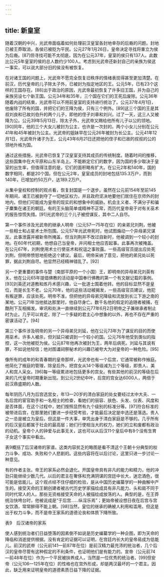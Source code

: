 ```yaml
---
---
---
```

title: 新皇室
---



随着汉朝的中兴，光武帝面临着如何处理前汉皇室各封地幸存的后裔的问题。封地已被王莽取消，各侯已被贬为平民。公元27年1月26日，皇帝决定寻找将重立为侯为后裔。[87]但寻找可能不太彻底，因为在公元37年，皇室的侯只有137人。此数比公元5年皇室的侯的总人数约少100人。考虑到光武帝还新封自己的亲族为侯这一事实，可以说大部分旧的侯没有被恢复。

在对诸王国的问题上，光武帝不愿完全恢复旧秩序的情绪表现得甚至更加清楚。在前汉，历代皇帝的儿子除太子外，已被封为指定地区的王。公元5年，已有23个这样的王国存在。[88]出于政治的原因，光武帝最初恢复了许多旧王国，并为自己的亲族另设七个新王国。公元34年和35年，三个国在它们的王死后废除。公元36年随着内战的结束，光武帝可以不用前皇室的支持进行统治了。公元37年4月1日，他废除了所有的国，并把它们的王降为侯，只有三个例外。[89]这三个国的王是其叔刘良和已故刘伯升的两个儿子，即他的侄子刘章和刘兴。过了一天，这三人又被降为公。公元39年5月13日，除太子外，光武帝又赐给他所有儿子以公的领地。[90]同年，他的三个大女儿被封为公主，也许是一次封的。两个小女儿分别在公元41年和45年被封为公主。光武帝的姐妹早在公元26年被封为长公主。公元41年12月1日，光武帝升诸子为王，公元43年6月21日还把他的侄子和已故的叔叔的公的领地升格为国。

通过这些措施，光武帝已恢复了汉皇室支持其成员的传统制度。随着时间的推移，这些国集中在大平原和山东半岛上。不能断定它们的数字，因为国的多少取决于皇室的出生率，但值得注意的是，它们的面积略有扩大。在公元2年和140年，国的数字相同，都是20个国。但在公元2年，皇室成员的封地包括135.3万户，而到140年，已增加约50万户，达189.2万户。

从集中皇权和控制的观点看，恢复封国是一个退步。虽然在公元前154年至前145年期间，诸王已被剥夺了一切地区权力，并且政府坚决地要他们居住在京师外的封地内，但他们可能成为皇帝的现实的和想象中的威胁。机会主义者、不满分子和骗子麇集在诸王的朝廷。有的王头脑简单或精神不正常，而历代皇帝易于对有关巫术的报告惊慌失措。[91]光武帝的三个儿子被控谋反，其中二人自尽。

第一个事件涉及光武帝的继承人明帝（公元57—75年在位）的亲弟兄刘荆，他被一些相士和占星术士所包围。公元57年光武帝死时，他试图煽动一个异母弟兄谋反。此事泄露并被新帝所掩盖，但当刘荆并不改过自新时，他被调到一个较小的封地。在60年代初期，他想自己当皇帝，并问相士他应否起事。此事再次被掩盖。在公元67年，刘荆使用术士行使巫术和祝诅之事败露。一些高级官员提出应处死刘荆，但明帝愤怒地拒绝这个建议。最后，明帝采纳了意见，把他的弟兄处以死罪，据此刘荆自尽。他显然已经精神错乱了。[92]

另一个更重要的事件与楚（南部平原的一个小国）王，即明帝的异母弟兄刘英有关。他在公元65年提倡佛教的活动是中国奉行佛教的第一个有文献记载的事例。[93]刘英还对道教和炼丹术感兴趣，让一批道士围着他转。他的目标显然不是皇位，而是长生不老。公元70年，他的这些活动被揭发，一些高级官员建议，他犯有叛逆罪，应该处死。明帝不准，但把他的异母弟兄降级和流放到长江下游之南的某地。公元71年当他抵达那里时，他自尽身亡。数千名他的假定的追随者被捕，在酷刑下互相揭发。审讯和处决一直继续到公元77年6月2日明帝之子兼继承者制止时为止。几乎可以肯定，除了一个多疑的君主心中想象的以外，再也不存在严重的密谋活动了。[94]

第三个事件涉及明帝的另一个异母弟兄刘延，他在公元73年为了谋反的目的而使用巫术。许多人被杀，但刘延只被调到一个较小的国。公元76年他受到类似的指控，这一次他被贬为侯。公元87年他再次被封为王，两年后病死。刘延与其说有罪，不如说他轻信；他对图谶祠祭秘术的兴趣已被夸大为对皇帝的一种危险。[95]

像所有的成年的和青春期的皇帝那样，光武帝也有一个后宫，它通常被称作掖庭。他简化了掖庭的管理，除皇后外，把宫女从14个等级减为三个等级，即贵人、美人和宫人采女。[96]每一等级累进地包括更多的宫女。有些其他的前汉的等级在后来的几代皇帝时期重新出现。到公元2世纪中叶，后宫的宫女达6000人，两倍于前汉鼎盛期的人数。

每年阴历八月为后宫选宫女，年13—20岁的清白家庭的处女要经过太中大夫、一名后宫的宦官助手和一名相士的检查，看她们的丽容、肤色、头发、仪表、风度和是否体面，在这个过程中，她们按照显然有九个级别的标准分等。[97]符合标准的被带进后宫，在那里她们要进一步经受考验，才能最后决定是中选还是落选。贵人之一总是被立为皇后，但这是一件大事，单凭出身于清白家庭是不够的。几乎所有的后汉皇后都属于社会的最高层；她们行使相当大的权力，她们的立和废都有政治的动机。皇帝个人的钟爱与此事无关，这也可以从后汉11个皇后中有8个没有生育子女这个事实中看出。

表9概括了后汉诸帝的家谱。这类内容贫乏的略图是看不清这个王朝十分典型的权力斗争、成功、失败和个人悲剧的。这些内容将在以后讨论，这里只进一步讨论一种意见。

有的作者主张，帝王的家系必然会退化。开国皇帝具有非凡的能力和精力，他的冲劲只能继续少数几代。以后的君主在奢侈和充满阴谋的宫廷中长大，迷恋酒色，很可能是低能儿。这个观点经不住仔细的检验，是从中国历史编纂学的一种曲解中产生的。接受天命的王朝创建者被古代历史学家描绘成具有非凡能力、头和肩不同于同时代常人的人。那些无资格接受天命的人被描绘成放荡的人。典型的是，在王莽统治快垮台时，他被说成是“于后宫……纵淫乐焉”；更始帝被设想日夜在后宫与宫女饮酒，常常醉得不能上朝。[98]当然，皇位的继承的确被人利用和滥用，但这是出于权力斗争，而不是帝王家系的道德沦丧和体质下降所致。

表9　后汉诸帝的家系



使人感到统治者们日益堕落的因素倒不如说是历史编纂学的一种企图，即为天命的降临和消逝提供根据。没有肯定的证据可以证明，在宫廷内长大的皇帝易成为低能儿。前汉的武帝（公元前141—前87年在位）是前汉精力最充沛的统治者，几个后汉的皇帝尽管有这种假定的不利条件，也证明他们是有能力的。宣帝（公元前74—前48年在位）作为一个平民被扶养成人，当然是一位优秀的统治者。[99]但安帝（公元106—125年在位）的性格也在宫外形成，却是两汉最坏的一个君主。因此，缺乏用来证明皇帝的道德素质日益下降的证据。